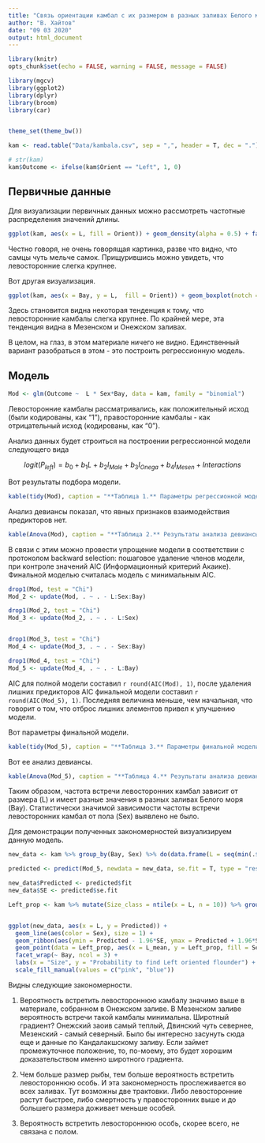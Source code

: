 ```yaml
---
title: "Связь ориентации камбал с их размером в разных заливах Белого моря"
author: "В. Хайтов"
date: "09 03 2020"
output: html_document
---
```


```r
library(knitr)
opts_chunk$set(echo = FALSE, warning = FALSE, message = FALSE)

```

```r
library(mgcv)
library(ggplot2)
library(dplyr)
library(broom)
library(car)


theme_set(theme_bw())

kam <- read.table("Data/kambala.csv", sep = ",", header = T, dec = ".")

# str(kam)
kam$Outcome <- ifelse(kam$Orient == "Left", 1, 0)

```



## Первичные данные


Для визуализации первичных данных можно рассмотреть частотные распределения значений длины.

```r
ggplot(kam, aes(x = L, fill = Orient)) + geom_density(alpha = 0.5) + facet_grid(Sex ~ Bay)
```

Честно говоря, не очень говорящая картинка, разве что видно, что самцы чуть мельче самок. Прищурившись можно увидеть, что левосторонние слегка крупнее.


Вот другая визуализация. 

```r
ggplot(kam, aes(x = Bay, y = L,  fill = Orient)) + geom_boxplot(notch = T) + facet_wrap(~Sex)
```

Здесь становится видна некоторая тенденция к тому, что левосторонние камбалы слегка крупнее. По крайней мере, эта тенденция видна в Мезенском и Онежском заливах. 

В целом, на глаз, в этом материале ничего не видно. Единственный вариант разобраться в этом - это построить регрессионную модель.




## Модель


```r

Mod <- glm(Outcome ~  L * Sex*Bay, data = kam, family = "binomial")

```


Левосторонние камбалы рассматривались, как положительный исход (были кодированы, как "1"), правосторонние камбалы - как отрицательный исход (кодированы, как "0"). 


Анализ данных будет строиться на построении регрессионной модели следующего вида

$$
logit(P_{left}) = b_0 + b_1L + b_2I_{Male} + b_3I_{Onega} + b_4I_{Mesen} + Interactions
$$

Вот результаты подбора модели.

```r
kable(tidy(Mod), caption = "**Таблица 1.** Параметры регрессионной модели", digits = 3)
```


Анализ девиансы показал, что явных признаков взаимодействия предикторов нет.

```r
kable(Anova(Mod), caption = "**Таблица 2.** Результаты анализа девиансы для полученной модели", digits = 3)
```


В связи с этим можно провести  упрощение модели в соответствии с протоколом backward selection: пошаговое удаление членов модели,  при контроле значений AIC (Информационный критерий Акаике). Финальной моделью считалась модель с минимальным AIC.

```r
drop1(Mod, test = "Chi")
Mod_2 <- update(Mod, . ~ . - L:Sex:Bay)

drop1(Mod_2, test = "Chi")
Mod_3 <- update(Mod_2, . ~ . - L:Sex)


drop1(Mod_3, test = "Chi")
Mod_4 <- update(Mod_3, . ~ . - Sex:Bay)

drop1(Mod_4, test = "Chi")
Mod_5 <- update(Mod_4, . ~ . - L:Bay)

```

AIC для полной модели составил `r round(AIC(Mod), 1)`, после удаления лишних предикторов AIC финальной модели составил `r round(AIC(Mod_5), 1)`. Последняя величина меньше, чем начальная, что говорит о том, что отброс лишних элементов привел к улучшению модели.   

Вот параметры финальной модели.



```r
kable(tidy(Mod_5), caption = "**Таблица 3.** Параметры финальной модели", digits = 3)
```


Вот ее анализ девиансы.


```r
kable(Anova(Mod_5), caption = "**Таблица 4.** Результаты анализа девиансы для финальной модели", digits = 3)
```

Таким образом, частота встречи левосторонних камбал зависит от размера (L) и имеет разные значения в разных заливах Белого моря (Bay). Статистически значимой зависимости частоты встречи левосторонних камбал от пола (Sex) выявлено не было. 




Для демонстрации полученных закономерностей визуализируем данную модель.

```r

new_data <- kam %>% group_by(Bay, Sex) %>% do(data.frame(L = seq(min(.$L), max(.$L), length.out = 100) ))

predicted <- predict(Mod_5, newdata = new_data, se.fit = T, type = "response")

new_data$Predicted <- predicted$fit
new_data$SE <- predicted$se.fit

Left_prop <- kam %>% mutate(Size_class = ntile(x = L, n = 10)) %>% group_by(Bay, Sex, Size_class) %>% summarise(L_mean = mean(L), Left_prop = mean(Orient == "Left"))


ggplot(new_data, aes(x = L, y = Predicted)) + 
  geom_line(aes(color = Sex), size = 1) +  
  geom_ribbon(aes(ymin = Predicted - 1.96*SE, ymax = Predicted + 1.96*SE, fill = Sex), alpha = 0.5 ) + 
  geom_point(data = Left_prop, aes(x = L_mean, y = Left_prop, fill = Sex), shape = 21, size = 2) + 
  facet_wrap(~ Bay, ncol = 3) +
  labs(x = "Size", y = "Probability to find Left oriented flounder") +
  scale_fill_manual(values = c("pink", "blue"))

```



Видны следующие закономерности. 

1. Вероятность встретить левостороннюю камбалу значимо выше в материале, собранном в Онежском заливе. В Мезенском заливе вероятность встречи такой камбалы минимальна. Широтный градиент? Онежский заоив самый теплый, Двинский чуть севернее, Мезенский - самый северный.  Было бы интересно засунуть сюда еще и данные по Кандалакшскому заливу. Если займет промежуточное положение, то, по-моему, это будет хорошим доказательством именно широтного градиента.  

2. Чем больше размер рыбы, тем больше вероятность встретить левостороннюю особь. И эта закономерность прослеживается во всех заливах. Тут возможны две трактовки. Либо левосторонние растут быстрее, либо смертность у правосторонних выше и до большего размера доживает меньше особей.   

3. Вероятность встретить левостороннюю особь, скорее всего, не связана с полом.  

